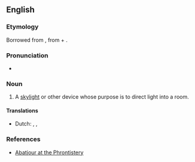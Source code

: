 {{also|abat-jour}}
==English==

===Etymology===
Borrowed from {{bor|en|fr|abat-jour}}, from {{m|fr|abattre||to throw down}} + {{m|fr|jour||day, daylight}}.

===Pronunciation===
* {{a|US}} {{IPA|/ˌɑˌbɑˈʒʊ.ɚ/|/ˌɑˌbɑˈʒʊɹ/|lang=en}}

===Noun===
{{en-noun}}

# A [[skylight]] or other device whose purpose is to direct light into a room.

====Translations====
{{trans-top}}
* Dutch: {{t+|nl|lampenkap|n}}, {{t+|nl|abat-jour|n}},
{{trans-mid}}
{{trans-bottom}}

===References===
* [http://phrontistery.info/a.html Abatjour at the Phrontistery]